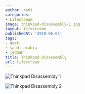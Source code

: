 ```yaml
---
author: rami
categories:
- Lifestream
image: thinkpad-disassembly-1.jpg
layout: lifestream
publishedAt: '2010-06-05'
tags:
- geek
- saudi-arabia
- jeddah
title: Thinkpad Disassembly
url: lifestream
---
```


![Thinkpad Disassembly 1](/assets/images/content/lifestream/thinkpad-disassembly-1.jpg)

![Thinkpad Disassembly 2](/assets/images/content/lifestream/thinkpad-disassembly-2.jpg)